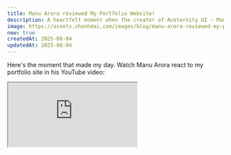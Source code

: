 ```yaml
---
title: Manu Arora reviewed My Portfolio Website!
description: A heartfelt moment when the creator of Aceternity UI — Manu Arora, shared his thoughts on my portfolio website.
image: https://assets.chanhdai.com/images/blog/manu-arora-reviewed-my-portfolio-website.webp
new: true
createdAt: 2025-08-04
updatedAt: 2025-08-04
---
```


Here's the moment that made my day. Watch Manu Arora react to my portfolio site in his YouTube video:

<iframe
  className="aspect-video w-full"
  src="https://www.youtube.com/embed/zAeQAiP8PwA?start=1445"
  title="Reacting to Your Projects | Project Review | EP - 5 | Manu Arora"
  allow="accelerometer; autoplay; clipboard-write; encrypted-media; gyroscope; picture-in-picture; web-share"
  referrerPolicy="strict-origin-when-cross-origin"
  allowFullScreen
/>

> Source: https://www.youtube.com/watch?v=zAeQAiP8PwA&t=1444s

Thank you so much for the incredibly kind and thoughtful review of my portfolio website!

It truly means a lot to hear such detailed and encouraging feedback from someone I admire.

I'm so glad you appreciated the design choices, spacing, and component structure — I put a lot of heart into it.

Your insights not only made my day but also motivated me to keep improving and sharing more with the community.

Thanks again for the support and shoutout!
